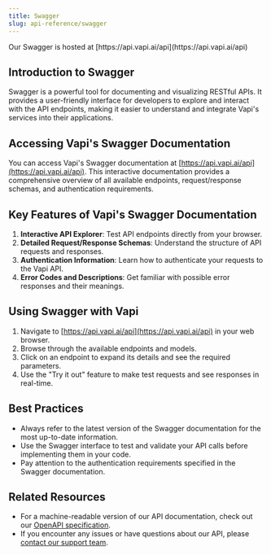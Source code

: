 ```yaml
---
title: Swagger
slug: api-reference/swagger
---
```


<Check>
  Our Swagger is hosted at [https://api.vapi.ai/api](https://api.vapi.ai/api)
</Check>

## Introduction to Swagger

Swagger is a powerful tool for documenting and visualizing RESTful APIs. It provides a user-friendly interface for developers to explore and interact with the API endpoints, making it easier to understand and integrate Vapi's services into their applications.

## Accessing Vapi's Swagger Documentation

You can access Vapi's Swagger documentation at [https://api.vapi.ai/api](https://api.vapi.ai/api). This interactive documentation provides a comprehensive overview of all available endpoints, request/response schemas, and authentication requirements.

## Key Features of Vapi's Swagger Documentation

1. **Interactive API Explorer**: Test API endpoints directly from your browser.
2. **Detailed Request/Response Schemas**: Understand the structure of API requests and responses.
3. **Authentication Information**: Learn how to authenticate your requests to the Vapi API.
4. **Error Codes and Descriptions**: Get familiar with possible error responses and their meanings.

## Using Swagger with Vapi

1. Navigate to [https://api.vapi.ai/api](https://api.vapi.ai/api) in your web browser.
2. Browse through the available endpoints and models.
3. Click on an endpoint to expand its details and see the required parameters.
4. Use the "Try it out" feature to make test requests and see responses in real-time.

## Best Practices

- Always refer to the latest version of the Swagger documentation for the most up-to-date information.
- Use the Swagger interface to test and validate your API calls before implementing them in your code.
- Pay attention to the authentication requirements specified in the Swagger documentation.

## Related Resources

- For a machine-readable version of our API documentation, check out our [OpenAPI specification](api-reference/openapi).
- If you encounter any issues or have questions about our API, please [contact our support team](support).
